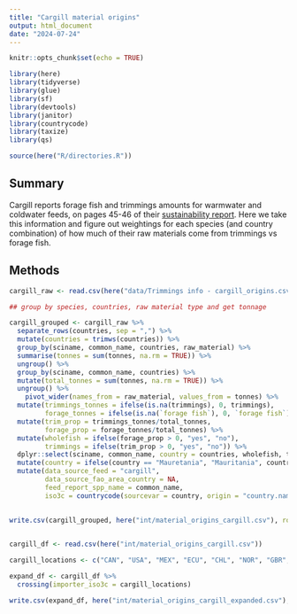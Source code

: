 ```yaml
---
title: "Cargill material origins"
output: html_document
date: "2024-07-24"
---
```



```r

knitr::opts_chunk$set(echo = TRUE)

library(here)
library(tidyverse)
library(glue)
library(sf)
library(devtools)
library(janitor)
library(countrycode)
library(taxize)
library(qs)

source(here("R/directories.R"))


```

## Summary

Cargill reports forage fish and trimmings amounts for warmwater and coldwater feeds, on pages 45-46 of their [sustainability report](https://www.cargill.com/doc/1432261381843/cargill-aqua-nutrition-sustainability-report-2023.pdf). Here we take this information and figure out weightings for each species (and country combination) of how much of their raw materials come from trimmings vs forage fish. 

## Methods

```r
cargill_raw <- read.csv(here("data/Trimmings info - cargill_origins.csv"))

## group by species, countries, raw material type and get tonnage

cargill_grouped <- cargill_raw %>%
  separate_rows(countries, sep = ",") %>%
  mutate(countries = trimws(countries)) %>%
  group_by(sciname, common_name, countries, raw_material) %>%
  summarise(tonnes = sum(tonnes, na.rm = TRUE)) %>%
  ungroup() %>%
  group_by(sciname, common_name, countries) %>%
  mutate(total_tonnes = sum(tonnes, na.rm = TRUE)) %>%
  ungroup() %>%
    pivot_wider(names_from = raw_material, values_from = tonnes) %>%
  mutate(trimmings_tonnes = ifelse(is.na(trimmings), 0, trimmings),
         forage_tonnes = ifelse(is.na(`forage fish`), 0, `forage fish`)) %>%
  mutate(trim_prop = trimmings_tonnes/total_tonnes,
         forage_prop = forage_tonnes/total_tonnes) %>%
  mutate(wholefish = ifelse(forage_prop > 0, "yes", "no"),
         trimmings = ifelse(trim_prop > 0, "yes", "no")) %>%
  dplyr::select(sciname, common_name, country = countries, wholefish, trimmings, trim_prop, trimmings_tonnes, wholefish_tonnes = forage_tonnes) %>%
  mutate(country = ifelse(country == "Mauretania", "Mauritania", country)) %>% # fix typo
  mutate(data_source_feed = "cargill", 
         data_source_fao_area_country = NA,
         feed_report_spp_name = common_name, 
         iso3c = countrycode(sourcevar = country, origin = "country.name", destination = "iso3c"))
  

write.csv(cargill_grouped, here("int/material_origins_cargill.csv"), row.names = FALSE)
  

cargill_df <- read.csv(here("int/material_origins_cargill.csv"))

cargill_locations <- c("CAN", "USA", "MEX", "ECU", "CHL", "NOR", "GBR", "AUT", "CHN", "IND", "THA", "VNM") # from their about page where feedmills are located https://www.cargill.com/sustainability/aquaculture/our-performance-in-2024

expand_df <- cargill_df %>%
  crossing(importer_iso3c = cargill_locations)

write.csv(expand_df, here("int/material_origins_cargill_expanded.csv"), row.names = FALSE)

```

